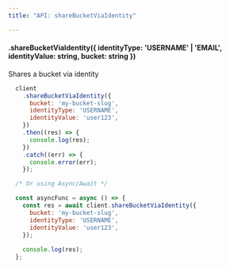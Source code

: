 ```yaml
---
title: "API: shareBucketViaIdentity"

---
```


#### .shareBucketViaIdentity({ identityType: 'USERNAME' | 'EMAIL', identityValue: string, bucket: string })

Shares a bucket via identity

```js
  client
    .shareBucketViaIdentity({
      bucket: 'my-bucket-slug',
      identityType: 'USERNAME',
      identityValue: 'user123',
    })
    .then((res) => {
      console.log(res);
    })
    .catch((err) => {
      console.error(err);
    });

  /* Or using Async/Await */

  const asyncFunc = async () => {
    const res = await client.shareBucketViaIdentity({
      bucket: 'my-bucket-slug',
      identityType: 'USERNAME',
      identityValue: 'user123',
    });
    
    console.log(res);
  };
```